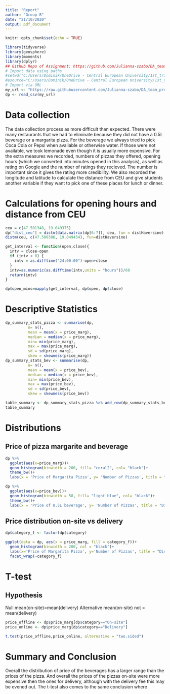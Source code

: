 ```yaml
---
title: "Report"
author: "Group B"
date: "21/10/2020"
output: pdf_document
---
```


```r
knitr::opts_chunk$set(echo = TRUE)
```

```r
library(tidyverse)
library(geosphere)
library(moments)
library(dplyr)
## Github Repo of Assignment: https://github.com/Julianna-szabo/DA_team_project
# Import data using paths
#setwd("C:/Users/Dominik/OneDrive - Central European University/1st_trimester/DA1/DA_team_project")
#esource="C:/Users/Dominik/OneDrive - Central European University/1st_trimester/DA1/DA_team_project"
# Import via URL
my_url <- "https://raw.githubusercontent.com/Julianna-szabo/DA_team_project/master/data/raw/dp.csv"
dp <- read_csv(my_url)
```

# Data collection

The data collection process as more difficult than expected. There were many restaurants that we had to eliminate because they did not have a 0.5L beverage or a margarita pizza. For the beverage we always tried to pick Coca Cola or Pepsi when available or otherwise water. If those were not available, we took lemonade even though it is usually more expensive. For the extra measures we recorded, numbers of pizzas they offered, opening hours (which we converted into minutes opened in this analysis), as well as rating on Google and the number of ratings they recieved. The number is important since it gives the rating more credibility. We also recorded the longitude and latitude to calculate the distance from CEU and give students another variable if they want to pick one of these places for lunch or dinner.

# Calculations for opening hours and distance from CEU

```r
ceu = c(47.501348, 19.049375)
dp["dist_ceu"] = distm(data.matrix(dp[6:7]), ceu, fun = distHaversine)
distm(ceu, c(47.500386, 19.049434), fun=distHaversine)

get_interval <- function(open,close){
  intv = close-open
  if (intv < 0) {
    intv = as.difftime("24:00:00")-open+close
  }
  intv=as.numeric(as.difftime(intv,units = "hours"))/60
  return(intv)
}

dp$open_mins=mapply(get_interval, dp$open, dp$close)
```

# Descriptive Statistics

```r
dp_summary_stats_pizza <- summarise(dp,
          n= n(),
          mean = mean(x = price_marg),
          median = median(x = price_marg),
          min= min(price_marg),
          max = max(price_marg),
          sd = sd(price_marg),
          skew = skewness(price_marg))
dp_summary_stats_bev <- summarise(dp,
          n= n(),
          mean = mean(x = price_bev),
          median = median(x = price_bev),
          min= min(price_bev),
          max = max(price_bev),
          sd = sd(price_bev),
          skew = skewness(price_bev))

table_summary <- dp_summary_stats_pizza %>% add_row(dp_summary_stats_bev)
table_summary
```

# Distributions
## Price of pizza margarite and beverage

```r
dp %>% 
  ggplot(aes(x=price_marg))+
  geom_histogram(binwidth = 200, fill= "coral2", col= "black")+
  theme_bw()+
  labs(x = 'Price of Margarita Pizza', y= 'Number of Pizzas', title = "Distribution of Price for Pizza")

dp %>% 
  ggplot(aes(x=price_bev))+
  geom_histogram(binwidth = 50, fill= "light blue", col= "black")+
  theme_bw()+
  labs(x = 'Price of 0.5L beverage', y= 'Number of Pizzas', title = "Distribution of Price for Beverage")
```

## Price distribution on-site vs delivery

```r
dp$category_f <- factor(dp$category)

ggplot(data = dp, aes(x = price_marg, fill = category_f))+
  geom_histogram(binwidth = 200, col = "black")+
  labs(x='Price of Margarita Pizza', y='Number of Pizzas', title = "Distribution of Price for On-site", fill= 'category')+
  facet_wrap(~category_f)
```

# T-test
## Hypothesis
Null mean(on-site)=mean(delivery)
Alternative mean(on-site) not = mean(delivery)

```r
price_offline <- dp$price_marg[dp$category=="On-site"]
price_online <- dp$price_marg[dp$category=="Delivery"]

t.test(price_offline,price_online, alternative = "two.sided")
```

# Summary and Conclusion

Overall the distribution of price of the beverages has a larger range than the prices of the pizza. And overall the prices of the pizzas on-site were more expensive then the ones for delivery, although with the delivery fee this may be evened out. The t-test also comes to the same conclusion where 